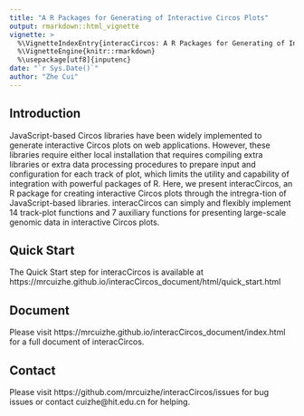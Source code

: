 ```yaml
---
title: "A R Packages for Generating of Interactive Circos Plots"
output: rmarkdown::html_vignette
vignette: >
  %\VignetteIndexEntry{interacCircos: A R Packages for Generating of Interactive Circos Plots}
  %\VignetteEngine{knitr::rmarkdown}
  %\usepackage[utf8]{inputenc}
date: "`r Sys.Date()`"
author: "Zhe Cui"
---
```


## Introduction

JavaScript-based Circos libraries have been widely implemented to generate interactive Circos plots on web applications. However, these libraries require either local installation that requires compiling extra libraries or extra data processing procedures to prepare input and configuration for each track of plot, which limits the utility and capability of integration with powerful packages of R. Here, we present interacCircos, an R package for creating interactive Circos plots through the intregra-tion of JavaScript-based libraries. interacCircos can simply and flexibly implement 14 track-plot functions and 7 auxiliary functions for presenting large-scale genomic data in interactive Circos plots. 

## Quick Start

The Quick Start step for interacCircos is available at https://mrcuizhe.github.io/interacCircos_document/html/quick_start.html

## Document

Please visit https://mrcuizhe.github.io/interacCircos_document/index.html for a full document of interacCircos.

## Contact

Please visit https://github.com/mrcuizhe/interacCircos/issues for bug issues or contact cuizhe@hit.edu.cn for helping.
